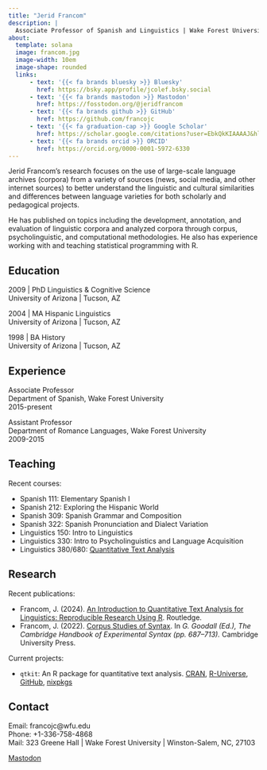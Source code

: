 ```yaml
---
title: "Jerid Francom"
description: |
  Associate Professor of Spanish and Linguistics | Wake Forest University
about:
  template: solana
  image: francom.jpg
  image-width: 10em
  image-shape: rounded
  links:
      - text: '{{< fa brands bluesky >}} Bluesky'
        href: https://bsky.app/profile/jcolef.bsky.social
      - text: '{{< fa brands mastodon >}} Mastodon'
        href: https://fosstodon.org/@jeridfrancom
      - text: '{{< fa brands github >}} GitHub'
        href: https://github.com/francojc
      - text: '{{< fa graduation-cap >}} Google Scholar'
        href: https://scholar.google.com/citations?user=EbkQkKIAAAAJ&hl=en
      - text: '{{< fa brands orcid >}} ORCID'
        href: https://orcid.org/0000-0001-5972-6330
---
```


Jerid Francom's research focuses on the use of large-scale language archives (corpora) from a variety of sources (news, social media, and other internet sources) to better understand the linguistic and cultural similarities and differences between language varieties for both scholarly and pedagogical projects.

He has published on topics including the development, annotation, and evaluation of linguistic corpora and analyzed corpora through corpus, psycholinguistic, and computational methodologies. He also has experience working with and teaching statistical programming with R.

::: panel-tabset
## Education

2009 \| PhD Linguistics & Cognitive Science\
University of Arizona \| Tucson, AZ

2004 \| MA Hispanic Linguistics\
University of Arizona \| Tucson, AZ

1998 \| BA History\
University of Arizona \| Tucson, AZ

## Experience

Associate Professor\
Department of Spanish, Wake Forest University\
2015-present

Assistant Professor\
Department of Romance Languages, Wake Forest University\
2009-2015

## Teaching

Recent courses:

- Spanish 111: Elementary Spanish I
- Spanish 212: Exploring the Hispanic World
- Spanish 309: Spanish Grammar and Composition
- Spanish 322: Spanish Pronunciation and Dialect Variation
- Linguistics 150: Intro to Linguistics
- Linguistics 330: Intro to Psycholinguistics and Language Acquisition
- Linguistics 380/680: [Quantitative Text Analysis](https://lin-380-s24.github.io/)

## Research

Recent publications:

- Francom, J. (2024). [An Introduction to Quantitative Text Analysis for Linguistics: Reproducible Research Using R](https://www.routledge.com/An-Introduction-to-Quantitative-Text-Analysis-for-Linguistics-Reproducible-Research-Using-R/Francom/p/book/9781032494265). Routledge.
- Francom, J. (2022). [Corpus Studies of Syntax](https://www.cambridge.org/us/academic/subjects/languages-linguistics/grammar-and-syntax/cambridge-handbook-experimental-syntax). In *G. Goodall (Ed.), The Cambridge Handbook of Experimental Syntax (pp. 687--713).* Cambridge University Press.

Current projects:

- `qtkit`: An R package for quantitative text analysis. [CRAN](https://cran.r-project.org/package=qtkit), [R-Universe](https://qtalr.r-universe.dev/qtkit), [GitHub](https://github.com/qtalr/qtkit), [nixpkgs](https://search.nixos.org/packages?channel=unstable&from=0&size=50&sort=relevance&type=packages&query=qtkit)

## Contact

Email: francojc\@wfu.edu\
Phone: +1-336-758-4868\
Mail: 323 Greene Hall \| Wake Forest University \| Winston-Salem, NC, 27103
:::

<a rel="me" href="https://fosstodon.org/@jeridfrancom" class="hidden-link">Mastodon</a>
